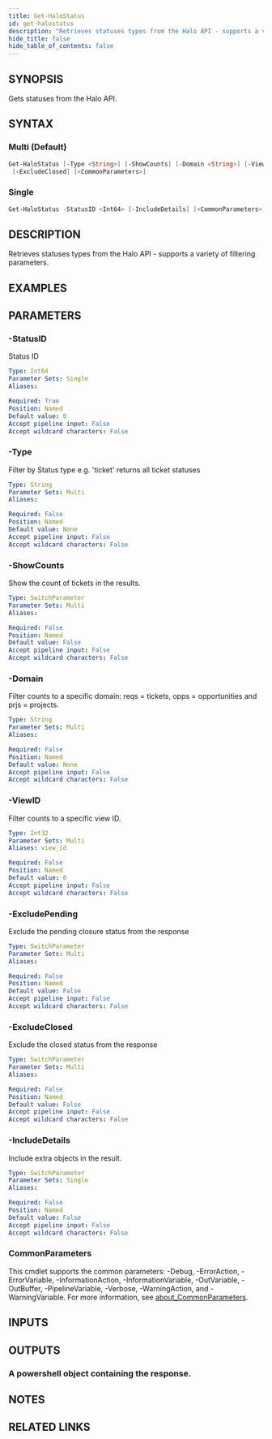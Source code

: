 ```yaml
---
title: Get-HaloStatus
id: get-halostatus
description: "Retrieves statuses types from the Halo API - supports a variety of filtering parameters."
hide_title: false
hide_table_of_contents: false
---
```


## SYNOPSIS

Gets statuses from the Halo API.

## SYNTAX

### Multi (Default)

```powershell
Get-HaloStatus [-Type <String>] [-ShowCounts] [-Domain <String>] [-ViewID <Int32>] [-ExcludePending]
 [-ExcludeClosed] [<CommonParameters>]
```

### Single

```powershell
Get-HaloStatus -StatusID <Int64> [-IncludeDetails] [<CommonParameters>]
```

## DESCRIPTION

Retrieves statuses types from the Halo API - supports a variety of filtering parameters.

## EXAMPLES

## PARAMETERS

### -StatusID

Status ID

```yaml
Type: Int64
Parameter Sets: Single
Aliases:

Required: True
Position: Named
Default value: 0
Accept pipeline input: False
Accept wildcard characters: False
```

### -Type

Filter by Status type e.g.
'ticket' returns all ticket statuses

```yaml
Type: String
Parameter Sets: Multi
Aliases:

Required: False
Position: Named
Default value: None
Accept pipeline input: False
Accept wildcard characters: False
```

### -ShowCounts

Show the count of tickets in the results.

```yaml
Type: SwitchParameter
Parameter Sets: Multi
Aliases:

Required: False
Position: Named
Default value: False
Accept pipeline input: False
Accept wildcard characters: False
```

### -Domain

Filter counts to a specific domain: reqs = tickets, opps = opportunities and prjs = projects.

```yaml
Type: String
Parameter Sets: Multi
Aliases:

Required: False
Position: Named
Default value: None
Accept pipeline input: False
Accept wildcard characters: False
```

### -ViewID

Filter counts to a specific view ID.

```yaml
Type: Int32
Parameter Sets: Multi
Aliases: view_id

Required: False
Position: Named
Default value: 0
Accept pipeline input: False
Accept wildcard characters: False
```

### -ExcludePending

Exclude the pending closure status from the response

```yaml
Type: SwitchParameter
Parameter Sets: Multi
Aliases:

Required: False
Position: Named
Default value: False
Accept pipeline input: False
Accept wildcard characters: False
```

### -ExcludeClosed

Exclude the closed status from the response

```yaml
Type: SwitchParameter
Parameter Sets: Multi
Aliases:

Required: False
Position: Named
Default value: False
Accept pipeline input: False
Accept wildcard characters: False
```

### -IncludeDetails

Include extra objects in the result.

```yaml
Type: SwitchParameter
Parameter Sets: Single
Aliases:

Required: False
Position: Named
Default value: False
Accept pipeline input: False
Accept wildcard characters: False
```

### CommonParameters

This cmdlet supports the common parameters: -Debug, -ErrorAction, -ErrorVariable, -InformationAction, -InformationVariable, -OutVariable, -OutBuffer, -PipelineVariable, -Verbose, -WarningAction, and -WarningVariable. For more information, see [about_CommonParameters](http://go.microsoft.com/fwlink/?LinkID=113216).

## INPUTS

## OUTPUTS

### A powershell object containing the response.

## NOTES

## RELATED LINKS
